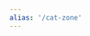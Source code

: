 ```yaml
---
alias: '/cat-zone'
---
```


<div
  style="
      display: flex;
      justify-content: center;
      min-height: 600px;
      margin-top: 40px;
      margin-bottom: 40px;
    ">
  <CatDisplay client:load />
</div>
